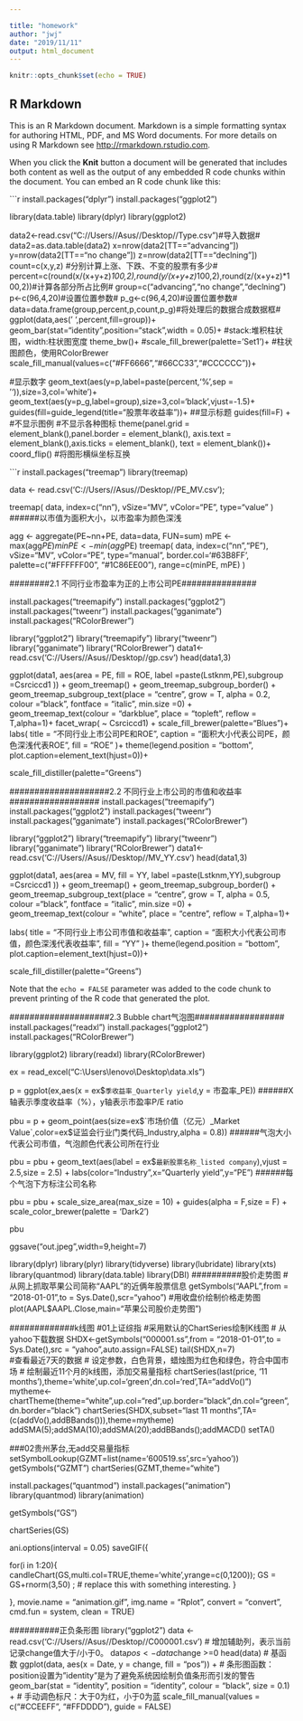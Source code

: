 ---

title: "homework"
author: "jwj"
date: "2019/11/11"
output: html_document
---

```{r setup, include=FALSE}
knitr::opts_chunk$set(echo = TRUE)
```

## R Markdown

This is an R Markdown document. Markdown is a simple formatting syntax for authoring HTML, PDF, and MS Word documents. For more details on using R Markdown see <http://rmarkdown.rstudio.com>.

When you click the **Knit** button a document will be generated that includes both content as well as the output of any embedded R code chunks within the document. You can embed an R code chunk like this:

```{r bar}
install.packages("dplyr")
install.packages("ggplot2")

library(data.table)
library(dplyr)
library(ggplot2)

data2<-read.csv("C://Users//Asus//Desktop//Type.csv")#导入数据#
data2=as.data.table(data2)
x=nrow(data2[TT=="advancing"])
y=nrow(data2[TT=="no change"])
z=nrow(data2[TT=="declning"])
count=c(x,y,z) #分别计算上涨、下跌、不变的股票有多少#
percent=c(round(x/(x+y+z)*100,2),round(y/(x+y+z)*100,2),round(z/(x+y+z)*100,2))#计算各部分所占比例#
group=c("advancing","no change","declning")
p<-c(96,4,20)#设置位置参数#
p_g<-c(96,4,20)#设置位置参数#
data=data.frame(group,percent,p,count,p_g)#将处理后的数据合成数据框#
ggplot(data,aes(' ',percent,fill=group))+
  geom_bar(stat="identity",position="stack",width = 0.05)+ #stack:堆积柱状图，width:柱状图宽度
  theme_bw()+
  #scale_fill_brewer(palette='Set1')+ #柱状图颜色，使用RColorBrewer
  scale_fill_manual(values=c("#FF6666","#66CC33","#CCCCCC"))+
  
  #显示数字
  geom_text(aes(y=p,label=paste(percent,'%',sep = '')),size=3,col='white')+
  geom_text(aes(y=p_g,label=group),size=3,col='black',vjust=-1.5)+
  guides(fill=guide_legend(title="股票年收益率"))+ ##显示标题
  guides(fill=F)  + #不显示图例
  #不显示各种图标
  theme(panel.grid = element_blank(),panel.border = element_blank(),
        axis.text = element_blank(),axis.ticks = element_blank(),
        text = element_blank())+
  coord_flip() #将图形横纵坐标互换



```{r value}
install.packages("treemap")
library(treemap)

data <- read.csv('C://Users//Asus//Desktop//PE_MV.csv');

treemap(
  data,
  index=c("nn"),
  vSize="MV",
  vColor="PE",
  type="value"
)
######以市值为面积大小，以市盈率为颜色深浅


agg <- aggregate(PE~nn+PE, data=data, FUN=sum)
mPE <- max(agg$PE)
minPE <- min(agg$PE)
treemap(
  data,
  index=c("nn","PE"),
  vSize="MV",
  vColor="PE",
  type="manual",
  border.col='#63B8FF',
  palette=c("#FFFFFF00", "#1C86EE00"),
  range=c(minPE, mPE)
) 


########2.1 不同行业市盈率为正的上市公司PE\ROE图###############

install.packages("treemapify")
install.packages("ggplot2")
install.packages("tweenr")
install.packages("gganimate")
install.packages("RColorBrewer")



library("ggplot2")
library("treemapify")
library("tweenr")
library("gganimate")
library("RColorBrewer")
data1<-read.csv('C://Users//Asus//Desktop//gp.csv')
head(data1,3)

ggplot(data1, aes(area = PE, fill = ROE, label =paste(Lstknm,PE),subgroup =Csrciccd1 )) +
  geom_treemap() +
  geom_treemap_subgroup_border() +
  geom_treemap_subgroup_text(place = "centre", grow = T, alpha = 0.2, colour ="black", fontface = "italic", min.size =0) +
  geom_treemap_text(colour = "darkblue", place = "topleft", reflow = T,alpha=1)+
  facet_wrap( ~ Csrciccd1) +
  scale_fill_brewer(palette="Blues")+
  labs(
    title = "不同行业上市公司PE和ROE",
    caption = "面积大小代表公司PE，颜色深浅代表ROE",
    fill = "ROE" )+
  theme(legend.position = "bottom",
        plot.caption=element_text(hjust=0))+
  
  scale_fill_distiller(palette="Greens")




####################2.2 不同行业上市公司的市值和收益率##################
install.packages("treemapify")
install.packages("ggplot2")
install.packages("tweenr")
install.packages("gganimate")
install.packages("RColorBrewer")


library("ggplot2")
library("treemapify")
library("tweenr")
library("gganimate")
library("RColorBrewer")
data1<-read.csv('C://Users//Asus//Desktop//MV_YY.csv')
head(data1,3)

ggplot(data1, aes(area = MV, fill = YY, label =paste(Lstknm,YY),subgroup =Csrciccd1 )) +
  geom_treemap() +
  geom_treemap_subgroup_border() +
  geom_treemap_subgroup_text(place = "centre", grow = T, alpha = 0.5, colour ="black", fontface = "italic", min.size =0) +
  geom_treemap_text(colour = "white", place = "centre", reflow = T,alpha=1)+

  labs(
    title = "不同行业上市公司市值和收益率",
    caption = "面积大小代表公司市值，颜色深浅代表收益率",
    fill = "YY" )+
  theme(legend.position = "bottom",
        plot.caption=element_text(hjust=0))+
  
  scale_fill_distiller(palette="Greens")










Note that the `echo = FALSE` parameter was added to the code chunk to prevent printing of the R code that generated the plot.

####################2.3 Bubble chart气泡图##################
install.packages("readxl")
install.packages("ggplot2")
install.packages("RColorBrewer")

library(ggplot2)
library(readxl)
library(RColorBrewer)

ex = read_excel("C:\\Users\\lenovo\\Desktop\\data.xls")

p = ggplot(ex,aes(x = ex$`季收益率_Quarterly yield`,y = 市盈率_PE)) ######X轴表示季度收益率（%），y轴表示市盈率P/E ratio

pbu = p + geom_point(aes(size=ex$`市场价值（亿元）_Market Value`,color=ex$证监会行业门类代码_Industry,alpha = 0.8))
######气泡大小代表公司市值，气泡颜色代表公司所在行业

pbu = pbu + geom_text(aes(label = ex$`最新股票名称_listed company`),vjust = 2.5,size = 2.5) + labs(color="Industry",x="Quarterly yield",y="PE")
######每个气泡下方标注公司名称

pbu = pbu + scale_size_area(max_size = 10) + guides(alpha = F,size = F) + scale_color_brewer(palette = 'Dark2')

pbu

ggsave("out.jpeg",width=9,height=7)

library(dplyr)
library(plyr)
library(tidyverse)
library(lubridate)
library(xts)
library(quantmod)
library(data.table)
library(DBI)
##########股价走势图
#从网上抓取苹果公司简称“AAPL”的近俩年股票信息
getSymbols("AAPL",from = "2018-01-01",to = Sys.Date(),scr="yahoo")
#用收盘价绘制价格走势图
plot(AAPL$AAPL.Close,main="苹果公司股价走势图")  


#############k线图
#01上证综指
#采用默认的ChartSeries绘制K线图
# 从yahoo下载数据
SHDX<-getSymbols("000001.ss",from = "2018-01-01",to = Sys.Date(),src = "yahoo",auto.assign=FALSE)
tail(SHDX,n=7)    
#查看最近7天的数据
# 设定参数，白色背景，蜡烛图为红色和绿色，符合中国市场
# 绘制最近11个月的k线图，添加交易量指标
chartSeries(last(price, '11 months'),theme='white',up.col='green',dn.col='red',TA="addVo()")
mytheme<-chartTheme(theme="white",up.col="red",up.border="black",dn.col="green",dn.border="black")
chartSeries(SHDX,subset="last 11 months",TA=(c(addVo(),addBBands())),theme=mytheme)
addSMA(5);addSMA(10);addSMA(20);addBBands();addMACD()
setTA()

###02贵州茅台,无add交易量指标
setSymbolLookup(GZMT=list(name='600519.ss',src='yahoo'))
getSymbols("GZMT")
chartSeries(GZMT,theme="white")

install.packages("quantmod")
install.packages("animation")
library(quantmod)
library(animation)

getSymbols("GS") 

chartSeries(GS) 


ani.options(interval = 0.05)
saveGIF({
  
  for(i in 1:20){  
    candleChart(GS,multi.col=TRUE,theme='white',yrange=c(0,1200));
    GS = GS+rnorm(3,50)  ; # replace this with something interesting.
  }
  
}, movie.name = "animation.gif", img.name = "Rplot", convert = "convert", 
cmd.fun = system, clean = TRUE)

##########正负条形图
library("ggplot2")
data <- read.csv('C://Users//Asus//Desktop//C000001.csv')
# 增加辅助列，表示当前记录change值大于/小于0。
data$pos<-data$change >=0
head(data)
# 基函数
ggplot(data, aes(x = Date, y = change, fill = "pos")) +
  # 条形图函数：position设置为"identity"是为了避免系统因绘制负值条形而引发的警告
geom_bar(stat = "identity", position = "identity", colour = "black", size = 0.1) +
  # 手动调色标尺：大于0为红，小于0为蓝
  scale_fill_manual(values = c("#CCEEFF", "#FFDDDD"), guide = FALSE)





